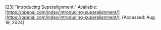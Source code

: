 \[23\]	“Introducing Superalignment.” Available: [https://openai.com/index/introducing-superalignment/](https://openai.com/index/introducing-superalignment/). \[Accessed: Aug. 18, 2024\]